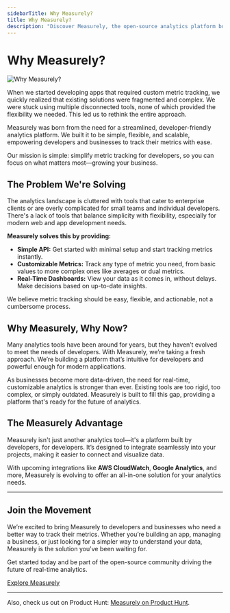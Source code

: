 ```yaml
---
sidebarTitle: Why Measurely?
title: Why Measurely?
description: "Discover Measurely, the open-source analytics platform built to streamline metric tracking and empower developers with real-time data insights."
---
```


# Why Measurely?

![Why Measurely?](../_covers/blog-1.png)

When we started developing apps that required custom metric tracking, we quickly realized that existing solutions were fragmented and complex. We were stuck using multiple disconnected tools, none of which provided the flexibility we needed. This led us to rethink the entire approach.

Measurely was born from the need for a streamlined, developer-friendly analytics platform. We built it to be simple, flexible, and scalable, empowering developers and businesses to track their metrics with ease.

Our mission is simple: simplify metric tracking for developers, so you can focus on what matters most—growing your business.

## The Problem We're Solving

The analytics landscape is cluttered with tools that cater to enterprise clients or are overly complicated for small teams and individual developers. There's a lack of tools that balance simplicity with flexibility, especially for modern web and app development needs.

**Measurely solves this by providing:**

- **Simple API:** Get started with minimal setup and start tracking metrics instantly.
- **Customizable Metrics:** Track any type of metric you need, from basic values to more complex ones like averages or dual metrics.
- **Real-Time Dashboards:** View your data as it comes in, without delays. Make decisions based on up-to-date insights.

We believe metric tracking should be easy, flexible, and actionable, not a cumbersome process.

## Why Measurely, Why Now?

Many analytics tools have been around for years, but they haven’t evolved to meet the needs of developers. With Measurely, we’re taking a fresh approach. We’re building a platform that’s intuitive for developers and powerful enough for modern applications.

As businesses become more data-driven, the need for real-time, customizable analytics is stronger than ever. Existing tools are too rigid, too complex, or simply outdated. Measurely is built to fill this gap, providing a platform that's ready for the future of analytics.

## The Measurely Advantage

Measurely isn't just another analytics tool—it's a platform built by developers, for developers. It’s designed to integrate seamlessly into your projects, making it easier to connect and visualize data.

With upcoming integrations like **AWS CloudWatch**, **Google Analytics**, and more, Measurely is evolving to offer an all-in-one solution for your analytics needs.

---

## Join the Movement

We’re excited to bring Measurely to developers and businesses who need a better way to track their metrics. Whether you’re building an app, managing a business, or just looking for a simpler way to understand your data, Measurely is the solution you’ve been waiting for.

Get started today and be part of the open-source community driving the future of real-time analytics.

[Explore Measurely](https://measurely.dev)

---

Also, check us out on Product Hunt: [Measurely on Product Hunt](https://www.producthunt.com/posts/measurely?embed=true&utm_source=badge-featured&utm_medium=badge&utm_souce=badge-measurely).
